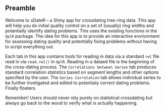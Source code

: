 ## Preamble

Welcome to xDateR -- a Shiny app for crossdating tree-ring data. This app will help you do initial quality control on a set of (usually) ring widths and potentially identify dating problems. This uses the existing functions in the `dplR` package. The idea for this app is to provide an interactive environment for assessing dating quality and potentially fixing problems without having to script everything out.

Each tab in this app contains tools for reading in data via a standard `rwl` file read in via `read.rwl()` in `dplR`. Reading in a dataed file is the beginning of the cross-dating process. The `Correlations between Series` tab produces standard correlation statistics based on segment lengths and other options specified by the user. The `Series Correlation` tab allows individual series to be further invetigated and edited to potentialy correct dating problems. Finally floaters.

Remember! Users should never rely purely on statistical crossdating but always go back to the wood to verify what is actually happening. 
